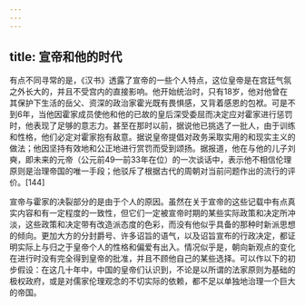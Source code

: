 ```yaml
---
---
---
```

title: 宣帝和他的时代
---



有点不同寻常的是，《汉书》透露了宣帝的一些个人特点，这位皇帝是在宫廷气氛之外长大的，并且不受宫内的直接影响。他开始统治时，只有18岁，他对他曾在其保护下生活的岳父、资深的政治家霍光既有畏惧感，又背着感恩的包袱。可是不到6年，当他因霍家成员使他和他的已故的皇后深受委屈而决定应对霍家进行惩罚时，他表现了足够的意志力。甚至在那时以前，据说他已挑选了一批人，由于训练和性格，他们必定对霍家抱有敌意。据说皇帝提倡对政务采取实用的和现实主义的做法；他因坚持有效地和公正地进行赏罚而受到颂扬。据报道，他在与他的儿子刘奭，即未来的元帝（公元前49—前33年在位）的一次谈话中，表示他不相信伦理原则是治理帝国的唯一手段；他驳斥了根据古代的周朝对当前问题作出的流行的评价。[144]

宣帝与霍家的决裂部分的是由于个人的原因。虽然在关于宣帝的这些记载中有点真实内容和有一定程度的一致性，但它们一定被宣帝时期的某些实际政策和决定所冲淡，这些政策和决定带有改造派态度的色彩，而没有他似乎具备的那种时新派思想的倾向。更加大方的分封爵号、许多诏旨的语气，以及诏旨宣布的行政决定，都证明实际上与归之于皇帝个人的性格和偏爱有出入。情况似乎是，朝向新观点的变化在进行时没有完全得到皇帝的批准，并且不顾他自己的某些选择。可以作以下的初步假设：在这几十年中，中国的皇帝们认识到，不论是以所谓的法家原则为基础的极权政府，或是对儒家伦理观念的不切实际的依赖，都不足以单独地治理一个巨大的帝国。